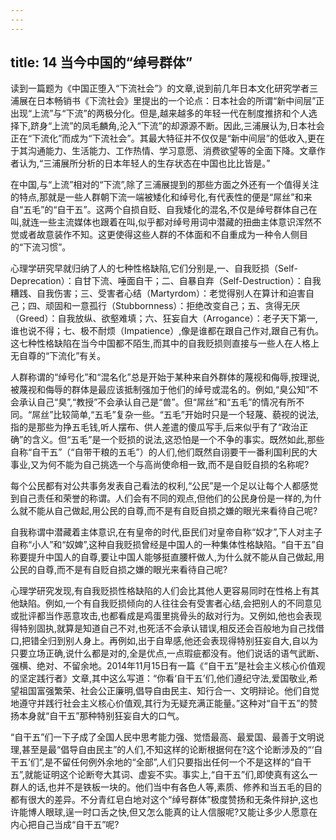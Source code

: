 ```yaml
---
---
---
```

title: 14 当今中国的“绰号群体”
---



读到一篇题为《中国正堕入“下流社会”》的文章,说到前几年日本文化研究学者三浦展在日本畅销书《下流社会》里提出的一个论点：日本社会的所谓“新中间层”正出现“上流”与“下流”的两极分化。但是,越来越多的年轻一代在制度推挤和个人选择下,跻身“上流”的凤毛麟角,沦入“下流”的却源源不断。因此,三浦展认为,日本社会正在“下流化”而成为“下流社会”。其最大特征并不仅仅是“新中间层”的低收入,更在于其沟通能力、生活能力、工作热情、学习意愿、消费欲望等的全面下降。文章作者认为,“三浦展所分析的日本年轻人的生存状态在中国也比比皆是。”

在中国,与“上流”相对的“下流”,除了三浦展提到的那些方面之外还有一个值得关注的特点,那就是一些人群朝下流一端被矮化和绰号化,有代表性的便是“屌丝”和来自“五毛”的“自干五”。这两个自损自贬、自我矮化的混名,不仅是绰号群体自己在叫,就连一些主流媒体也跟着在叫,似乎都对绰号用词中潜藏的扭曲主体意识浑然不觉或者故意装作不知。这更使得这些人群的不体面和不自重成为一种令人侧目的“下流习惯”。

心理学研究早就归纳了人的七种性格缺陷,它们分别是,一、自我贬损（Self-Deprecation）：自甘下流、唾面自干；二、自暴自弃（Self-Destruction）：自我糟践、自我伤害；三、受害者心结（Martyrdom）：老觉得别人在算计和迫害自己；四、顽固和一意孤行（Stubbornness）：拒绝改变自己；五、贪得无厌（Greed）：自我放纵、欲壑难填；六、狂妄自大（Arrogance）：老子天下第一,谁也说不得；七、极不耐烦（Impatience）,像是谁都在跟自己作对,跟自己有仇。这七种性格缺陷在当今中国都不陌生,而其中的自我贬损则直接与一些人在人格上无自尊的“下流化”有关。

人群称谓的“绰号化”和“混名化”总是开始于某种来自外群体的蔑视和侮辱,按理说,被蔑视和侮辱的群体是最应该抵制强加于他们的绰号或混名的。例如,“臭公知”不会承认自己“臭”,“教授”不会承认自己是“兽”。但“屌丝”和“五毛”的情况有所不同。“屌丝”比较简单,“五毛”复杂一些。“五毛”开始时只是一个轻蔑、藐视的说法,指的是那些为挣五毛钱,听人摆布、供人差遣的傻瓜写手,后来似乎有了“政治正确”的含义。但“五毛”是一个贬损的说法,这恐怕是一个不争的事实。既然如此,那些自称“自干五”（“自带干粮的五毛”）的人们,他们既然自诩要干一番利国利民的大事业,又为何不能为自己挑选一个与高尚使命相一致,而不是自贬自损的名称呢?

每个公民都有对公共事务发表自己看法的权利,“公民”是一个足以让每个人都感觉到自己责任和荣誉的称谓。人们会有不同的观点,但他们的公民身份是一样的,为什么就不能从自己做起,用公民的自尊,而不是有自贬自损之嫌的眼光来看待自己呢?

自我称谓中潜藏着主体意识,在有皇帝的时代,臣民们对皇帝自称“奴才”,下人对主子自称“小人”和“奴婢”,这种自我贬损曾经是中国人的一种集体性格缺陷。“自干五”自称要提升中国人的自尊,要让中国人能够挺直腰杆做人,为什么就不能从自己做起,用公民的自尊,而不是有自贬自损之嫌的眼光来看待自己呢?

心理学研究发现,有自我贬损性格缺陷的人们会比其他人更容易同时在性格上有其他缺陷。例如,一个有自我贬损倾向的人往往会有受害者心结,会把别人的不同意见或批评都当作恶意攻击,也都看成是鸡蛋里挑骨头的敌对行为。又例如,他也会表现得特别固执,就算是知道自己不对,也死活不会承认错误,相反还会百般地为自己找借口,把错全归到别人身上。再例如,出于自卑感,他还会表现得特别狂妄自大,自以为只要立场正确,说什么都是对的,全是优点,一点瑕疵都没有。他们说话的语气武断、强横、绝对、不留余地。2014年11月15日有一篇《“自干五”是社会主义核心价值观的坚定践行者》文章,其中这么写道：“你看‘自干五’们,他们遵纪守法,爱国敬业,希望祖国富强繁荣、社会公正廉明,倡导自由民主、知行合一、文明辩论。他们自觉地遵守并践行社会主义核心价值观,其行为无疑充满正能量。”这种对“自干五”的赞扬本身就“自干五”那种特别狂妄自大的口气。

“自干五”们一下子成了全国人民中思考能力强、觉悟最高、最爱国、最善于文明说理,甚至是最“倡导自由民主”的人们,不知这样的论断根据何在?这个论断涉及的“‘自干五’们”,是不留任何例外余地的“全部”,人们只要指出任何一个不是这样的“自干五”,就能证明这个论断夸大其词、虚妄不实。事实上,“自干五”们,即使真有这么一群人的话,也并不是铁板一块的。他们当中有各色人等,素质、修养和当五毛的目的都有很大的差异。不分青红皂白地对这个“绰号群体”极度赞扬和无条件辩护,这也许能博人眼球,逞一时口舌之快,但又怎么能真的让人信服呢?又能让多少人愿意在内心把自己当成“自干五”呢?